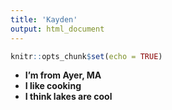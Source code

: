 ```yaml
---
title: 'Kayden'
output: html_document
---
```


```r
knitr::opts_chunk$set(echo = TRUE)
```

* **I'm from Ayer, MA**
* **I like cooking**
* **I think lakes are cool**